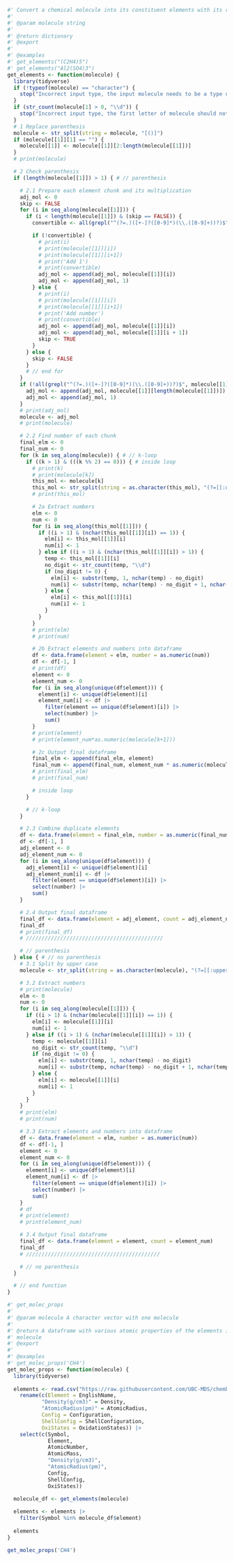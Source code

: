 ```r
#' Convert a chemical molecule into its constituent elements with its respective counts as a dictionary.
#'
#' @param molecule string
#'
#' @return dictionary
#' @export
#'
#' @examples
#' get_elements("(C2H4)5")
#' get_elements("Al2(SO4)3")
get_elements <- function(molecule) {
  library(tidyverse)
  if (!typeof(molecule) == "character") {
    stop("Incorrect input type, the input molecule needs to be a type of string")
  }
  if (str_count(molecule[1] > 0, "\\d")) {
    stop("Incorrect input type, the first letter of molecule should not represent a number")
  }
  # 1 Replace parenthesis
  molecule <- str_split(string = molecule, "[()]")
  if (molecule[[1]][1] == "") {
    molecule[[1]] <- molecule[[1]][2:length(molecule[[1]])]
  }
  # print(molecule)

  # 2 Check parenthesis
  if (length(molecule[[1]]) > 1) { # // parenthesis

    # 2.1 Prepare each element chunk and its multiplication
    adj_mol <- 0
    skip <- FALSE
    for (i in seq_along(molecule[[1]])) {
      if (i < length(molecule[[1]]) & (skip == FALSE)) {
        convertible <- all(grepl("^(?=.)([+-]?([0-9]*)(\\.([0-9]+))?)$", molecule[[1]][i + 1], perl = TRUE))

        if (!convertible) {
          # print(i)
          # print(molecule[[1]][i])
          # print(molecule[[1]][i+1])
          # print('Add 1')
          # print(convertible)
          adj_mol <- append(adj_mol, molecule[[1]][i])
          adj_mol <- append(adj_mol, 1)
        } else {
          # print(i)
          # print(molecule[[1]][i])
          # print(molecule[[1]][i+1])
          # print('Add number')
          # print(convertible)
          adj_mol <- append(adj_mol, molecule[[1]][i])
          adj_mol <- append(adj_mol, molecule[[1]][i + 1])
          skip <- TRUE
        }
      } else {
        skip <- FALSE
      }
      # // end for
    }
    if (!all(grepl("^(?=.)([+-]?([0-9]*)(\\.([0-9]+))?)$", molecule[[1]][length(molecule[[1]])], perl = TRUE))) {
      adj_mol <- append(adj_mol, molecule[[1]][length(molecule[[1]])])
      adj_mol <- append(adj_mol, 1)
    }
    # print(adj_mol)
    molecule <- adj_mol
    # print(molecule)

    # 2.2 Find number of each chunk
    final_elm <- 0
    final_num <- 0
    for (k in seq_along(molecule)) { # // k-loop
      if ((k > 1) & (((k %% 2) == 0))) { # inside loop
        # print(k)
        # print(molecule[k])
        this_mol <- molecule[k]
        this_mol <- str_split(string = as.character(this_mol), "(?=[[:upper:]])")
        # print(this_mol)

        # 2a Extract numbers
        elm <- 0
        num <- 0
        for (i in seq_along(this_mol[[1]])) {
          if ((i > 1) & (nchar(this_mol[[1]][i]) == 1)) {
            elm[i] <- this_mol[[1]][i]
            num[i] <- 1
          } else if ((i > 1) & (nchar(this_mol[[1]][i]) > 1)) {
            temp <- this_mol[[1]][i]
            no_digit <- str_count(temp, "\\d")
            if (no_digit != 0) {
              elm[i] <- substr(temp, 1, nchar(temp) - no_digit)
              num[i] <- substr(temp, nchar(temp) - no_digit + 1, nchar(temp))
            } else {
              elm[i] <- this_mol[[1]][i]
              num[i] <- 1
            }
          }
        }
        # print(elm)
        # print(num)

        # 2b Extract elements and numbers into dataframe
        df <- data.frame(element = elm, number = as.numeric(num))
        df <- df[-1, ]
        # print(df)
        element <- 0
        element_num <- 0
        for (i in seq_along(unique(df$element))) {
          element[i] <- unique(df$element)[i]
          element_num[i] <- df |>
            filter(element == unique(df$element)[i]) |>
            select(number) |>
            sum()
        }
        # print(element)
        # print(element_num*as.numeric(molecule[k+1]))

        # 2c Output final dataframe
        final_elm <- append(final_elm, element)
        final_num <- append(final_num, element_num * as.numeric(molecule[k + 1]))
        # print(final_elm)
        # print(final_num)

        # inside loop
      }

      # // k-loop
    }

    # 2.3 Combine duplicate elements
    df <- data.frame(element = final_elm, number = as.numeric(final_num))
    df <- df[-1, ]
    adj_element <- 0
    adj_element_num <- 0
    for (i in seq_along(unique(df$element))) {
      adj_element[i] <- unique(df$element)[i]
      adj_element_num[i] <- df |>
        filter(element == unique(df$element)[i]) |>
        select(number) |>
        sum()
    }

    # 2.4 Output final dataframe
    final_df <- data.frame(element = adj_element, count = adj_element_num)
    final_df
    # print(final_df)
    # ////////////////////////////////////////////

    # // parenthesis
  } else { # // no parenthesis
    # 3.1 Split by upper case
    molecule <- str_split(string = as.character(molecule), "(?=[[:upper:]])")

    # 3.2 Extract numbers
    # print(molecule)
    elm <- 0
    num <- 0
    for (i in seq_along(molecule[[1]])) {
      if ((i > 1) & (nchar(molecule[[1]][i]) == 1)) {
        elm[i] <- molecule[[1]][i]
        num[i] <- 1
      } else if ((i > 1) & (nchar(molecule[[1]][i]) > 1)) {
        temp <- molecule[[1]][i]
        no_digit <- str_count(temp, "\\d")
        if (no_digit != 0) {
          elm[i] <- substr(temp, 1, nchar(temp) - no_digit)
          num[i] <- substr(temp, nchar(temp) - no_digit + 1, nchar(temp))
        } else {
          elm[i] <- molecule[[1]][i]
          num[i] <- 1
        }
      }
    }
    # print(elm)
    # print(num)

    # 3.3 Extract elements and numbers into dataframe
    df <- data.frame(element = elm, number = as.numeric(num))
    df <- df[-1, ]
    element <- 0
    element_num <- 0
    for (i in seq_along(unique(df$element))) {
      element[i] <- unique(df$element)[i]
      element_num[i] <- df |>
        filter(element == unique(df$element)[i]) |>
        select(number) |>
        sum()
    }
    # df
    # print(element)
    # print(element_num)

    # 3.4 Output final dataframe
    final_df <- data.frame(element = element, count = element_num)
    final_df
    # ///////////////////////////////////////////

    # // no parenthesis
  }

  # // end function
}

```

```r
#' get_molec_props
#'
#' @param molecule A character vector with one molecule
#'
#' @return A dataframe with various atomic properties of the elements in the
#' molecule
#' @export
#'
#' @examples
#' get_molec_props('CH4')
get_molec_props <- function(molecule) {
  library(tidyverse)
  
  elements <- read.csv("https://raw.githubusercontent.com/UBC-MDS/chembox/main/data/elements.csv") |>
    rename(c(Element = EnglishName,
           "Density(g/cm3)" = Density,
           "AtomicRadius(pm)" = AtomicRadius,
           Config = Configuration,
           ShellConfig = ShellConfiguration,
           OxiStates = OxidationStates)) |>
    select(c(Symbol,
             Element,
             AtomicNumber,
             AtomicMass,
             "Density(g/cm3)",
             "AtomicRadius(pm)",
             Config,
             ShellConfig,
             OxiStates))
  
  molecule_df <- get_elements(molecule)

  elements <- elements |>
    filter(Symbol %in% molecule_df$element)
  
  elements
}
```

```r
get_molec_props('CH4')
```
